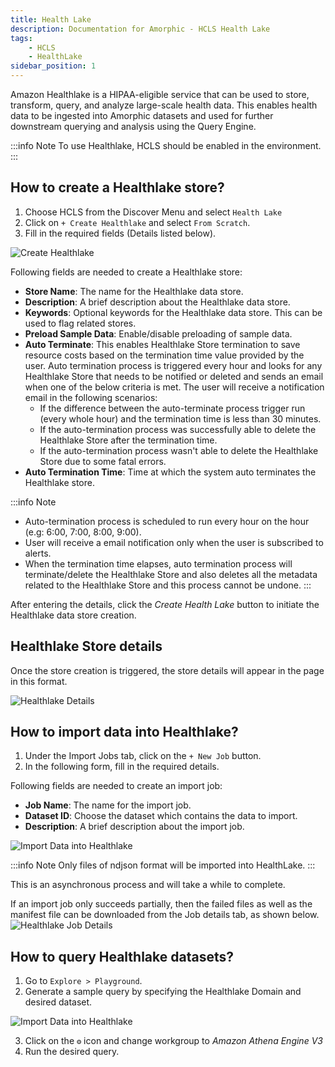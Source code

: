 ```yaml
---
title: Health Lake
description: Documentation for Amorphic - HCLS Health Lake
tags:
    - HCLS
    - HealthLake
sidebar_position: 1
---
```


Amazon Healthlake is a HIPAA-eligible service that can be used to store, transform, query, and analyze large-scale health data.
This enables health data to be ingested into Amorphic datasets and used for further downstream querying and analysis using the Query Engine.

:::info Note
To use Healthlake, HCLS should be enabled in the environment.
:::



## How to create a Healthlake store?

1. Choose HCLS from the Discover Menu and select `Health Lake`
2. Click on `+ Create Healthlake` and select `From Scratch`.
3. Fill in the required fields (Details listed below).

![Create Healthlake](https://media-hub.amorphicdata.io/docs/v3.0/discover/hcls/healthlake/healthlake-create.gif)

Following fields are needed to create a Healthlake store:
- **Store Name**: The name for the Healthlake data store.
- **Description**: A brief description about the Healthlake data store.
- **Keywords**: Optional keywords for the Healthlake data store. This can be used to flag related stores.
- **Preload Sample Data**: Enable/disable preloading of sample data.
- **Auto Terminate**: This enables Healthlake Store termination to save resource costs based on the termination time value provided by the user. Auto termination process is triggered every hour and looks for any Healthlake Store that needs to be notified or deleted and sends an email when one of the below criteria is met. The user will receive a notification email in the following scenarios:
    -   If the difference between the auto-terminate process trigger run (every whole hour) and the termination time is less than 30 minutes.
    -   If the auto-termination process was successfully able to delete the Healthlake Store after the termination time.
    -   If the auto-termination process wasn't able to delete the Healthlake Store due to some fatal errors.
- **Auto Termination Time**: Time at which the system auto terminates the Healthlake store.

:::info Note
 - Auto-termination process is scheduled to run every hour on the hour (e.g: 6:00, 7:00, 8:00, 9:00).
 - User will receive a email notification only when the user is subscribed to alerts.
 - When the termination time elapses, auto termination process will terminate/delete the Healthlake Store and also deletes all the metadata related to the Healthlake Store and this process cannot be undone.
:::

After entering the details, click the *Create Health Lake* button to initiate the Healthlake data store creation.



## Healthlake Store details

Once the store creation is triggered, the store details will appear in the page in this format.

![Healthlake Details](https://media-hub.amorphicdata.io/docs/v3.0/discover/hcls/healthlake/healthlake-details.gif)



## How to import data into Healthlake?

1. Under the Import Jobs tab, click on the `+ New Job` button.
2. In the following form, fill in the required details.

Following fields are needed to create an import job:
- **Job Name**: The name for the import job.
- **Dataset ID**: Choose the dataset which contains the data to import.
- **Description**: A brief description about the import job.


![Import Data into Healthlake](https://media-hub.amorphicdata.io/docs/v3.0/discover/hcls/healthlake/healthlake-import-job-form.gif)

:::info Note
 Only files of ndjson format will be imported into HealthLake.
:::

This is an asynchronous process and will take a while to complete.

If an import job only succeeds partially, then the failed files as well as the manifest file can be downloaded from the Job details tab, as shown below.
![Healthlake Job Details](https://media-hub.amorphicdata.io/docs/v3.0/discover/hcls/healthlake/healthlake-import-job-details.gif)



## How to query Healthlake datasets?

1. Go to `Explore > Playground`.
2. Generate a sample query by specifying the Healthlake Domain and desired dataset.

![Import Data into Healthlake](https://media-hub.amorphicdata.io/docs/v3.0/discover/hcls/healthlake/healthlake-sample-query.gif)

3. Click on the `⚙` icon and change workgroup to *Amazon Athena Engine V3*
4. Run the desired query.